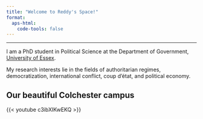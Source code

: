 ```yaml
---
title: "Welcome to Reddy's Space!"
format:
  aps-html:
    code-tools: false
---
```


------------------------------------------------------------------------

I am a PhD student in Political Science at the Department of Government, [University of Essex](https://www.essex.ac.uk/).

My research interests lie in the fields of authoritarian regimes, democratization, international conflict, coup d'état, and political economy.

## Our beautiful Colchester campus

{{< youtube c3ibXIKwEKQ >}}